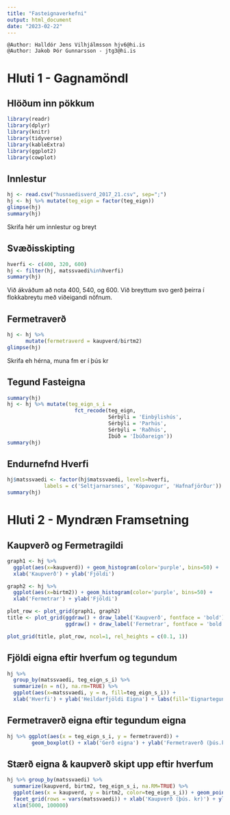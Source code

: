 ```yaml
---
title: "Fasteignaverkefni"
output: html_document
date: "2023-02-22"
---
```


```
@Author: Halldór Jens Vilhjálmsson hjv6@hi.is
@Author: Jakob Þór Gunnarsson - jtg3@hi.is
```
# Hluti 1 - Gagnamöndl

## Hlöðum inn pökkum
```r
library(readr)
library(dplyr)
library(knitr)
library(tidyverse)
library(kableExtra)
library(ggplot2)
library(cowplot)
```

## Innlestur 
```r
hj <- read.csv("husnaedisverd_2017_21.csv", sep=";")
hj <- hj %>% mutate(teg_eign = factor(teg_eign))
glimpse(hj)
summary(hj)
```

Skrifa hér um innlestur og breyt

## Svæðisskipting
```r
hverfi <- c(400, 320, 600)
hj <- filter(hj, matssvaedi%in%hverfi)
summary(hj)
```

Við ákváðum að nota 400, 540, og 600. Við breyttum svo gerð þeirra í flokkabreytu með viðeigandi nöfnum.

## Fermetraverð
```r
hj <- hj %>%
      mutate(fermetraverd = kaupverd/birtm2)
glimpse(hj)
```

Skrifa eh hérna, muna fm er í þús kr

## Tegund Fasteigna
```R
summary(hj)
hj <- hj %>% mutate(teg_eign_s_i = 
                      fct_recode(teg_eign, 
                                 Sérbýli = 'Einbýlishús', 
                                 Sérbýli = 'Parhús', 
                                 Sérbýli = 'Raðhús', 
                                 Íbúð = 'Íbúðareign'))
summary(hj)
```

## Endurnefnd Hverfi
```R
hj$matssvaedi <- factor(hj$matssvaedi, levels=hverfi,
            labels = c('Seltjarnarsnes', 'Kópavogur', 'Hafnafjörður'))
summary(hj)
```

# Hluti 2 - Myndræn Framsetning

## Kaupverð og Fermetragildi
```r
graph1 <- hj %>%
  ggplot(aes(x=kaupverd)) + geom_histogram(color='purple', bins=50) + 
  xlab('Kaupverð') + ylab('Fjöldi')

graph2 <- hj %>%
  ggplot(aes(x=birtm2)) + geom_histogram(color='purple', bins=50) + 
  xlab('Fermetrar') + ylab('Fjöldi')

plot_row <- plot_grid(graph1, graph2)
title <- plot_grid(ggdraw() + draw_label('Kaupverð', fontface = 'bold'), 
                   ggdraw() + draw_label('Fermetrar', fontface = 'bold'))

plot_grid(title, plot_row, ncol=1, rel_heights = c(0.1, 1))
```


## Fjöldi eigna eftir hverfum og tegundum

```r
hj %>% 
  group_by(matssvaedi, teg_eign_s_i) %>% 
  summarize(n = n(), na.rm=TRUE) %>%
  ggplot(aes(x=matssvaedi, y = n, fill=teg_eign_s_i)) + 
  xlab('Hverfi') + ylab('Heildarfjöldi Eigna') + labs(fill='Eignartegund') + geom_bar(stat="identity", position='dodge')
```

## Fermetraverð eigna eftir tegundum eigna

```r
hj %>% ggplot(aes(x = teg_eign_s_i, y = fermetraverd)) + 
        geom_boxplot() + xlab('Gerð eigna') + ylab('Fermetraverð (þús.kr)')
```

## Stærð eigna & kaupverð skipt upp eftir hverfum

```r
hj %>% group_by(matssvaedi) %>%
  summarize(kaupverd, birtm2, teg_eign_s_i, na.RM=TRUE) %>%
  ggplot(aes(x = kaupverd, y = birtm2, color=teg_eign_s_i)) + geom_point() + 
  facet_grid(rows = vars(matssvaedi)) + xlab('Kaupverð (þús. kr)') + ylab('Stærð (m^2)') + labs(color='Tegund Eigna') + 
  xlim(5000, 100000)
```
